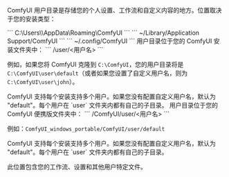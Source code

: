 ComfyUI 用户目录是存储您的个人设置、工作流和自定义内容的地方。位置取决于您的安装类型：

<Tabs>
<Tab title="桌面版Windows">
```
C:\Users\<your username>\AppData\Roaming\ComfyUI
```
</Tab>
<Tab title="桌面版macOS">
```
~/Library/Application Support/ComfyUI
```
</Tab>
<Tab title="桌面版Linux">
```
~/.config/ComfyUI
```
</Tab>
<Tab title="手动安装">
用户目录位于您的 ComfyUI 安装文件夹中：
```
<ComfyUI 安装路径>/user/<用户名>
```

例如，如果您将 ComfyUI 克隆到 `C:\ComfyUI`，您的用户目录将是 `C:\ComfyUI\user\default`（或者如果您设置了自定义用户名，则为 `C:\ComfyUI\user\john`）。

<Note>
ComfyUI 支持每个安装支持多个用户。如果您没有配置自定义用户名，默认为 "default"。每个用户在 `user` 文件夹内都有自己的子目录。
</Note>
</Tab>
<Tab title="便携版">
用户目录位于您的 ComfyUI 便携版文件夹中：
```
<ComfyUI_windows_portable>/ComfyUI/user/<用户名>
```

例如：`ComfyUI_windows_portable/ComfyUI/user/default`

<Note>
ComfyUI 支持每个安装支持多个用户。如果您没有配置自定义用户名，默认为 "default"。每个用户在 `user` 文件夹内都有自己的子目录。
</Note>
</Tab>
</Tabs>

此位置包含您的工作流、设置和其他用户特定文件。